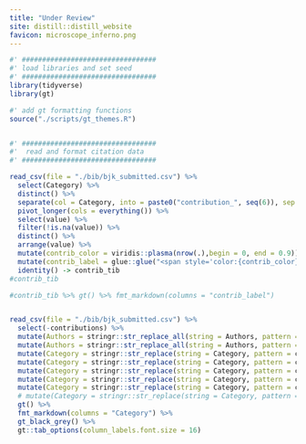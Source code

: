 ```yaml
---
title: "Under Review"
site: distill::distill_website
favicon: microscope_inferno.png
---
```


```r

#' #################################
#' load libraries and set seed
#' #################################
library(tidyverse)
library(gt)

#' add gt formatting functions
source("./scripts/gt_themes.R")


#' #################################
#'  read and format citation data
#' #################################

read_csv(file = "./bib/bjk_submitted.csv") %>%
  select(Category) %>%
  distinct() %>%
  separate(col = Category, into = paste0("contribution_", seq(6)), sep = "; ", extra = "drop") %>%
  pivot_longer(cols = everything()) %>%
  select(value) %>%
  filter(!is.na(value)) %>%
  distinct() %>%
  arrange(value) %>%
  mutate(contrib_color = viridis::plasma(nrow(.),begin = 0, end = 0.9)) %>%
  mutate(contrib_label = glue::glue("<span style='color:{contrib_color}'>{value}</span>")) %>%
  identity() -> contrib_tib
#contrib_tib

#contrib_tib %>% gt() %>% fmt_markdown(columns = "contrib_label")


read_csv(file = "./bib/bjk_submitted.csv") %>%
  select(-contributions) %>%
  mutate(Authors = stringr::str_replace_all(string = Authors, pattern = "1\\,|2\\,|3\\,|4\\,|5\\,|6\\,|7\\,|8\\,|9\\,|10\\,|1|2|3|4|5|6|7|8|9|10|\\(|\\)", replacement = "")) %>%
  mutate(Authors = stringr::str_replace_all(string = Authors, pattern = " ;", replacement = ";")) %>%
  mutate(Category = stringr::str_replace(string = Category, pattern = contrib_tib$value[1], replacement = contrib_tib$contrib_label[1])) %>%
  mutate(Category = stringr::str_replace(string = Category, pattern = contrib_tib$value[2], replacement = contrib_tib$contrib_label[2])) %>%
  mutate(Category = stringr::str_replace(string = Category, pattern = contrib_tib$value[3], replacement = contrib_tib$contrib_label[3])) %>%
  mutate(Category = stringr::str_replace(string = Category, pattern = contrib_tib$value[4], replacement = contrib_tib$contrib_label[4])) %>%
  mutate(Category = stringr::str_replace(string = Category, pattern = contrib_tib$value[5], replacement = contrib_tib$contrib_label[5])) %>%
  # mutate(Category = stringr::str_replace(string = Category, pattern = contrib_tib$value[6], replacement = contrib_tib$contrib_label[6])) %>%
  gt() %>%
  fmt_markdown(columns = "Category") %>%
  gt_black_grey() %>%
  gt::tab_options(column_labels.font.size = 16)








```

